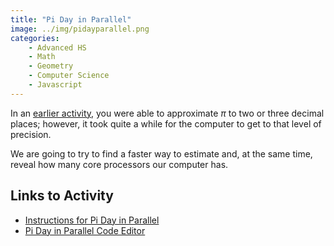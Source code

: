 ```yaml
---
title: "Pi Day in Parallel"
image: ../img/pidayparallel.png
categories:
    - Advanced HS
    - Math
    - Geometry
    - Computer Science
    - Javascript
---
```


In an [earlier activity](piday1.qmd), you were able to approximate $\pi$ to two or three decimal places; however, it took quite a while for the computer to get to that level of precision.

We are going to try to find a faster way to estimate and, at the same time, reveal how many core processors our computer has.

## Links to Activity
* [Instructions for Pi Day in Parallel](https://www.asc.ohio-state.edu/orban.14/stemcoding/pi_day_parallel/index.html)
* [Pi Day in Parallel Code Editor](https://editor.p5js.org/ChrisOrban/sketches/hRPwfqiVs)

